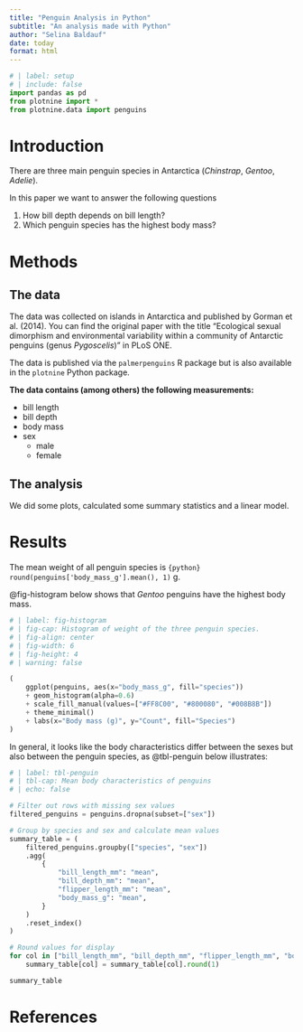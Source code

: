 ```yaml
---
title: "Penguin Analysis in Python"
subtitle: "An analysis made with Python"
author: "Selina Baldauf"
date: today
format: html
---
```


```python
# | label: setup
# | include: false
import pandas as pd
from plotnine import *
from plotnine.data import penguins
```

# Introduction

There are three main penguin species in Antarctica (*Chinstrap*, *Gentoo*, *Adelie*).

In this paper we want to answer the following questions

1.  How bill depth depends on bill length?
2.  Which penguin species has the highest body mass?

# Methods

## The data

The data was collected on islands in Antarctica and published by Gorman et al. (2014). You can find the original paper with the title "Ecological sexual dimorphism and environmental variability within a community of Antarctic penguins (genus *Pygoscelis*)" in PLoS ONE.

The data is published via the `palmerpenguins` R package but is also available in the `plotnine` Python package.

**The data contains (among others) the following measurements:**

-   bill length
-   bill depth
-   body mass
-   sex
    -   male
    -   female

## The analysis

We did some plots, calculated some summary statistics and a linear model.

# Results

The mean weight of all penguin species is `{python} round(penguins['body_mass_g'].mean(), 1)` g.

@fig-histogram below shows that *Gentoo* penguins have the highest body mass.

```python
# | label: fig-histogram
# | fig-cap: Histogram of weight of the three penguin species.
# | fig-align: center
# | fig-width: 6
# | fig-height: 4
# | warning: false

(
    ggplot(penguins, aes(x="body_mass_g", fill="species"))
    + geom_histogram(alpha=0.6)
    + scale_fill_manual(values=["#FF8C00", "#800080", "#008B8B"])
    + theme_minimal()
    + labs(x="Body mass (g)", y="Count", fill="Species")
)
```

In general, it looks like the body characteristics differ between the sexes but also between the penguin species, as @tbl-penguin below illustrates:

```python
# | label: tbl-penguin
# | tbl-cap: Mean body characteristics of penguins
# | echo: false

# Filter out rows with missing sex values
filtered_penguins = penguins.dropna(subset=["sex"])

# Group by species and sex and calculate mean values
summary_table = (
    filtered_penguins.groupby(["species", "sex"])
    .agg(
        {
            "bill_length_mm": "mean",
            "bill_depth_mm": "mean",
            "flipper_length_mm": "mean",
            "body_mass_g": "mean",
        }
    )
    .reset_index()
)

# Round values for display
for col in ["bill_length_mm", "bill_depth_mm", "flipper_length_mm", "body_mass_g"]:
    summary_table[col] = summary_table[col].round(1)

summary_table
```

# References